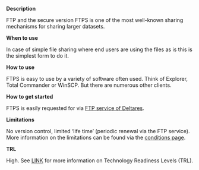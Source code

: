 **Description**

FTP and the secure version FTPS is one of the most well-known sharing mechanisms for sharing larger datasets.

**When to use**

In case of simple file sharing where end users are using the files as is this is the simplest form to do it.

**How to use**

FTPS is easy to use by a variety of software often used. Think of Explorer, Total Commander or WinSCP. But there are numerous other clients.

**How to get started**

FTPS is easily requested for via [FTP service of Deltares](https://ftp.deltares.nl/).

**Limitations**

No version control, limited ‘life time’ (periodic renewal via the FTP service). More information on the limitations can be found via the [conditions page](https://ftp.deltares.nl/conditions.php).

**TRL**

High. See [LINK](/storage-finder/trl)  for more information on Technology Readiness Levels (TRL).
